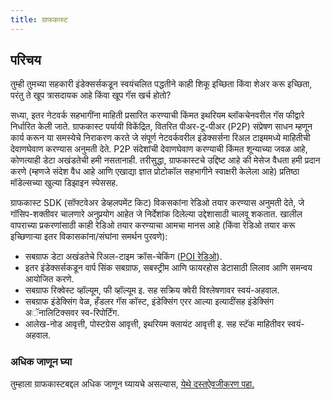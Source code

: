 ```yaml
---
title: ग्राफकास्ट
---
```


## परिचय

तुम्ही तुमच्या सहकारी इंडेक्सर्सकडून स्वयंचलित पद्धतीने काही शिकू इच्छिता किंवा शेअर करू इच्छिता, परंतु ते खूप त्रासदायक आहे किंवा खूप गॅस खर्च होतो?

सध्या, इतर नेटवर्क सहभागींना माहिती प्रसारित करण्याची किंमत इथरियम ब्लॉकचेनवरील गॅस फीद्वारे निर्धारित केली जाते. ग्राफकास्ट पर्यायी विकेंद्रित, वितरित पीअर-टू-पीअर (P2P) संप्रेषण साधन म्हणून कार्य करून या समस्येचे निराकरण करते जे संपूर्ण नेटवर्कवरील इंडेक्सर्सना रिअल टाइममध्ये माहितीची देवाणघेवाण करण्यास अनुमती देते. P2P संदेशांची देवाणघेवाण करण्याची किंमत शून्याच्या जवळ आहे, कोणत्याही डेटा अखंडतेची हमी नसतानाही. तरीसुद्धा, ग्राफकास्टचे उद्दिष्ट आहे की मेसेज वैधता हमी प्रदान करणे (म्हणजे संदेश वैध आहे आणि एखाद्या ज्ञात प्रोटोकॉल सहभागीने स्वाक्षरी केलेला आहे) प्रतिष्ठा मॉडेल्सच्या खुल्या डिझाइन स्पेससह.

ग्राफकास्ट SDK (सॉफ्टवेअर डेव्हलपमेंट किट) विकसकांना रेडिओ तयार करण्यास अनुमती देते, जे गॉसिप-शक्तीवर चालणारे अनुप्रयोग आहेत जे निर्देशांक दिलेल्या उद्देशासाठी चालवू शकतात. खालील वापराच्या प्रकरणांसाठी काही रेडिओ तयार करण्याचा आमचा मानस आहे (किंवा रेडिओ तयार करू इच्छिणाऱ्या इतर विकासकांना/संघांना समर्थन पुरवणे):

-   सबग्राफ डेटा अखंडतेचे रिअल-टाइम क्रॉस-चेकिंग ([POI रेडिओ](https://docs.graphops.xyz/graphcast/radios/poi-radio)).
-   इतर इंडेक्सर्सकडून वार्प सिंक सबग्राफ, सबस्ट्रीम आणि फायरहोस डेटासाठी लिलाव आणि समन्वय आयोजित करणे.
-   सबग्राफ रिक्वेस्ट व्हॉल्यूम, फी व्हॉल्यूम इ. सह सक्रिय क्वेरी विश्लेषणावर स्वयं-अहवाल.
-   सबग्राफ इंडेक्सिंग वेळ, हँडलर गॅस कॉस्ट, इंडेक्सिंग एरर आल्या इत्यादींसह इंडेक्सिंग अॅनालिटिक्सवर स्व-रिपोर्टिंग.
-   आलेख-नोड आवृत्ती, पोस्टग्रेस आवृत्ती, इथरियम क्लायंट आवृत्ती इ. सह स्टॅक माहितीवर स्वयं-अहवाल.

### अधिक जाणून घ्या

तुम्हाला ग्राफकास्टबद्दल अधिक जाणून घ्यायचे असल्यास, [येथे दस्तऐवजीकरण पहा.](https://docs.graphops.xyz/graphcast/intro)
